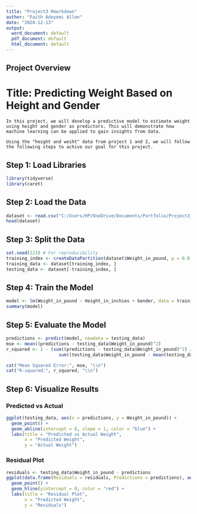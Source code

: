 ---
title: "Project3 Rmarkdown"
author: "Faith Adeyemi Allen"
date: "2024-12-13"
output:
  word_document: default
  pdf_document: default
  html_document: default
---

## Project Overview

# Title: Predicting Weight Based on Height and Gender

```
In this project, we will develop a predictive model to estimate weight using height and gender as predictors. This will demonstrate how machine learning can be applied to gain insights from data.

Using the "height and weiht" data from project 1 and 2, we will follow the following steps to achive our goal for this project.

```

## Step 1: Load Libraries
```{r load-libraries, message=FALSE, warning=FALSE}
library(tidyverse)
library(caret)
```

## Step 2: Load the Data
```{r load data}
dataset <- read.csv("C:/Users/HP/OneDrive/Documents/Portfolio/Project3_PredictiveModel/data/cleaned_height_weight_data.csv")
head(dataset)
```

## Step 3: Split the Data
```{r split-data}
set.seed(123) # For reproducibility
training_index <- createDataPartition(dataset$Weight_in_pound, p = 0.8, list = FALSE)
training_data <- dataset[training_index, ]
testing_data <- dataset[-training_index, ]
```

## Step 4: Train the Model
```{r train-model}
model <- lm(Weight_in_pound ~ Height_in_inchies + Gender, data = training_data)
summary(model)
```

## Step 5: Evaluate the Model
```{r evaluate-model}
predictions <- predict(model, newdata = testing_data)
mse <- mean((predictions - testing_data$Weight_in_pound)^2)
r_squared <- 1 - (sum((predictions - testing_data$Weight_in_pound)^2) / 
                    sum((testing_data$Weight_in_pound - mean(testing_data$Weight_in_pound))^2))

cat("Mean Squared Error:", mse, "\\n")
cat("R-squared:", r_squared, "\\n")
```

## Step 6: Visualize Results

### Predicted vs Actual
```{r plot-predicted-vs-actual, echo=FALSE}
ggplot(testing_data, aes(x = predictions, y = Weight_in_pound)) +
  geom_point() +
  geom_abline(intercept = 0, slope = 1, color = "blue") +
  labs(title = "Predicted vs Actual Weight",
       x = "Predicted Weight",
       y = "Actual Weight")
```

### Residual Plot
```{r plot-residuals, echo=FALSE}
residuals <- testing_data$Weight_in_pound - predictions
ggplot(data.frame(Residuals = residuals, Predictions = predictions), aes(x = Predictions, y = Residuals)) +
  geom_point() +
  geom_hline(yintercept = 0, color = "red") +
  labs(title = "Residual Plot",
       x = "Predicted Weight",
       y = "Residuals")
```
